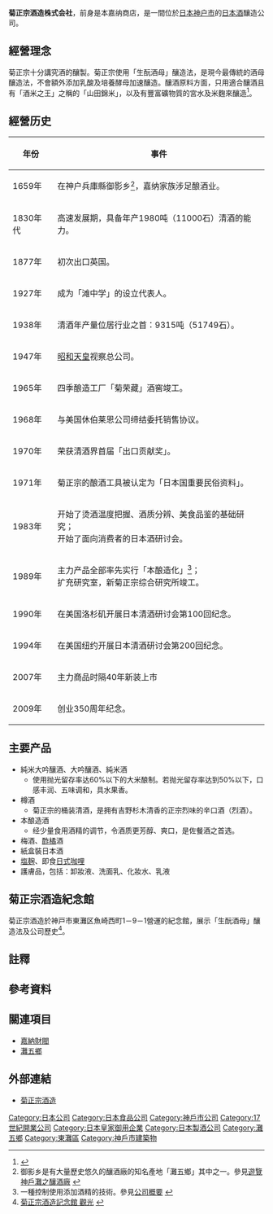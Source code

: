 {{Infobox_Company |
  company_name    = 菊正宗酒造株式会社<br /><small>{{lang|ja|菊正宗酒造株式会社}}</small>|
  company_name_en = |
  company_logo    = [[File:Kiku_Masamune_Sake_logo.png|File:Kiku_Masamune_Sake_logo.png]]|
  company_type    = [[株式会社|株式会社]]|
  traded_as       = |
  foundation      = 1659年（創業）|
  location        = {{JPN}}<br />[[神户市|神户市]][[东滩区|东滩区]]御影本町1-7-15|
  founder         =  嘉納治郎右衛門|
  key_people      = 嘉納治郎右衛門(創立人)<br />[[嘉纳毅人|嘉纳毅人]] (代表取締役社長)|
 company_slogan   = 酿佐餐美酒，为人类的身心健康作贡献。|
  area_served      = [[日本|日本]]|
  industry        = [[飲料|飲料]]|
  products        = 日本清酒、烧酒、梅酒的生产与销售<br>清酒关联文化产业<br>化粧品|
  homepage        = [http://www.kikumasamune.co.jp/ 菊正宗酒造株式会社]
}}
'''菊正宗酒造株式会社'''，前身是本嘉纳商店，是一間位於[[日本|日本]][[神户市|神户市]]的[[日本酒|日本酒]]釀造公司。

== 經營理念 ==
菊正宗十分講究酒的釀製。菊正宗使用「生酛酒母」釀造法，是現今最傳統的酒母釀造法，不會額外添加乳酸及培養酵母加速釀造。釀酒原料方面，只用適合釀酒且有「酒米之王」之稱的「山田錦米」，以及有豐富礦物質的宮水及米麴來釀造<ref>{{Cite web |url=http://www.kikumasamune.co.jp/about/material.html |title=菊正宗について 素材 水・米 |access-date=2015-06-25 |archive-date=2019-02-20 |archive-url=https://web.archive.org/web/20190220122610/http://www.kikumasamune.co.jp/about/material.html |dead-url=no }}</ref>。

== 經營历史 ==
{| class="wikitable"
|- 
!年份||事件
|-
|1659年||在神户兵庫縣御影乡<ref group="註">御影乡是有大量歷史悠久的釀酒廠的知名產地「灘五鄉」其中之一。參見[http://japan-magazine.jnto.go.jp/hk/1409_nada.html 遊覽神戶灘之釀酒廠] {{Wayback|url=http://japan-magazine.jnto.go.jp/hk/1409_nada.html |date=20200809150220 }}</ref>，嘉纳家族涉足酿酒业。
|-
|1830年代||高速发展期，具备年产1980吨（11000石）清酒的能力。
|-
|1877年||初次出口英国。
|-
|1927年||成为「滩中学」的设立代表人。
|-
|1938年||清酒年产量位居行业之首：9315吨（51749石）。
|- 
|1947年||[[昭和天皇|昭和天皇]]视察总公司。
|-
|1965年||四季酿造工厂「菊荣藏」酒窖竣工。
|-
|1968年||与美国休伯莱恩公司缔结委托销售协议。
|-
|1970年||荣获清酒界首届「出口贡献奖」。
|-
|1971年||菊正宗的酿酒工具被认定为「日本国重要民俗资料」。
|- 
|1983年||开始了烫酒温度把握、酒质分辨、美食品鉴的基础研究；<br>开始了面向消费者的日本酒研讨会。
|-
|1989年||主力产品全部率先实行「本酿造化」<ref group="註">一種控制使用添加酒精的技術。參見[http://www.kikumasamune.com/cn/info.html 公司概要] {{Wayback|url=http://www.kikumasamune.com/cn/info.html |date=20160308053214 }}</ref>；<br>扩充研究室，新菊正宗综合研究所竣工。
|- 
|1990年||在美国洛杉矶开展日本清酒研讨会第100回纪念。
|-
|1994年||在美国纽约开展日本清酒研讨会第200回纪念。
|-
|2007年||主力商品时隔40年新装上市
|- 
|2009年||创业350周年纪念。
|}

== 主要产品 ==
* 純米大吟釀酒、大吟釀酒、純米酒
** 使用抛光留存率达60%以下的大米酿制。若抛光留存率达到50%以下，口感丰润、五味调和，具水果香。
* 樽酒
** 菊正宗的桶装清酒，是拥有吉野杉木清香的正宗烈味的辛口酒（烈酒）。
* 本酿造酒
** 经少量食用酒精的调节，令酒质更芳醇、爽口，是佐餐酒之首选。
* 梅酒、[[酢橘|酢橘]]酒
* 紙盒裝日本酒
* [[塩麹|塩麹]]、即食[[咖哩#.E6.97.A5.E6.9C.AC|日式咖哩]]
* 護膚品，包括：卸妝液、洗面乳、化妝水、乳液

== 菊正宗酒造紀念館 ==
菊正宗酒造於神戸市東灘区魚崎西町1－9－1營運的紀念館，展示「生酛酒母」釀造法及公司歷史<ref>[http://feel.kobeport.org/_tw/sightseeing/spot/?sid=332 菊正宗酒造記念館 觀光] {{Wayback|url=http://feel.kobeport.org/_tw/sightseeing/spot/?sid=332 |date=20150626122134 }}</ref>。

== 註釋 ==
{{Reflist|group=註}}

== 參考資料 ==
{{reflist}}

==關連項目==
*[[嘉納財閥|嘉納財閥]]
*[[灘五鄉|灘五鄉]]

== 外部連結 ==
*[http://www.kikumasamune.co.jp/ 菊正宗酒造] {{Wayback|url=http://www.kikumasamune.co.jp/ |date=20210409221803 }}
{{满洲国奉天的清酒}}
{{DEFAULTSORT:Kiku Masamune Sake}}
[[Category:日本公司|Category:日本公司]]
[[Category:日本食品公司|Category:日本食品公司]]
[[Category:神戶市公司|Category:神戶市公司]]
[[Category:17世紀開業公司|Category:17世紀開業公司]]
[[Category:日本皇家御用企業|Category:日本皇家御用企業]]
[[Category:日本製酒公司|Category:日本製酒公司]]
[[Category:灘五鄉|Category:灘五鄉]]
[[Category:東灘區|Category:東灘區]]
[[Category:神戶市建築物|Category:神戶市建築物]]